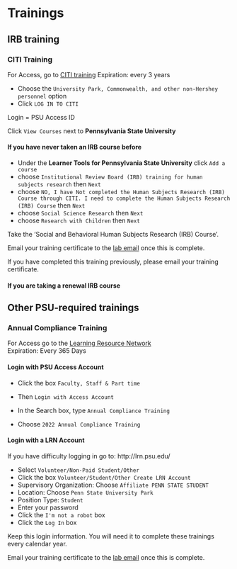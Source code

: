 # Trainings

## IRB training

### CITI Training {-}

For Access, go to [CITI training](http://citi.psu.edu/)
Expiration: every 3 years

- Choose the `University Park, Commonwealth, and other non-Hershey personnel` option  
- Click `LOG IN TO CITI`  

Login = PSU Access ID  

Click `View Courses` next to **Pennsylvania State University**  

#### If you have never taken an IRB course before {-}

- Under the **Learner Tools for Pennsylvania State University** click `Add a course`  
- choose `Institutional Review Board (IRB) training for human subjects research` then `Next`  
- choose `NO, I have Not completed the Human Subjects Research (IRB) Course through CITI. I need to complete the Human Subjects Research (IRB) Course` then `Next`  
- choose `Social Science Research` then `Next`  
- choose `Research with Children` then `Next`  

Take the 'Social and Behavioral Human Subjects Research (IRB) Course'.  

Email your training certificate to the [lab email](mailto:psubrainlab@gmail.com) once this is complete.  

If you have completed this training previously, please email your training certificate.  

#### If you are taking a renewal IRB course {-}

## Other PSU-required trainings

### Annual Compliance Training {-}

For Access go to the [Learning Resource Network](http://lrn.psu.edu/)   
Expiration: Every 365 Days  

#### Login with PSU Access Account {-}

- Click the box `Faculty, Staff & Part time`  
- Then `Login with Access Account`   

- In the Search box, type `Annual Compliance Training`
- Choose `2022 Annual Compliance Training`

#### Login with a LRN Account {-}

If you have difficulty logging in go to: http://lrn.psu.edu/  

- Select `Volunteer/Non-Paid Student/Other`  
- Click the box `Volunteer/Student/Other Create LRN Account`  
- Supervisory Organization: Choose `Affiliate PENN STATE STUDENT`  
- Location: Choose `Penn State University Park`  
- Position Type: `Student`  
- Enter your password  
- Click the `I'm not a robot` box  
- Click the `Log In` box  

Keep this login information. You will need it to complete these trainings every calendar year.

Email your training certificate to the [lab email](mailto:psubrainlab@gmail.com) once this is complete.

